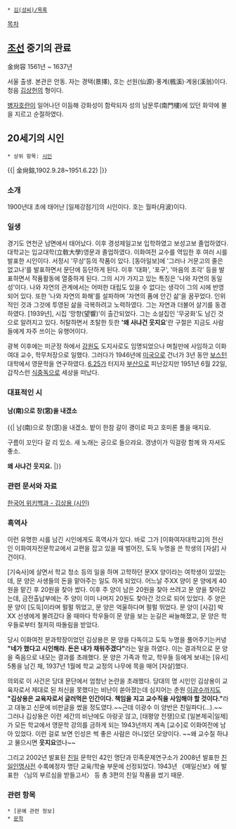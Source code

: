 * [[김(성씨)/목록]]

[[목차]]
== [[조선]] 중기의 관료 ==
金尙容
1561년 ~ 1637년

서울 출생. 본관은 안동. 자는 경택(景擇), 호는 선원(仙源)·풍계(楓溪)·계옹(溪翁)이다. 청음 [[김상헌]]의 형이다.

[[병자호란]]이 일어나던 이듬해 강화성이 함락되자 성의 남문루(南門樓)에 있던 화약에 불을 지르고 순절하였다.

== 20세기의 시인 ==
 * 상위 항목: [[시인]]

{{| 金尙鎔,1902.9.28~1951.6.22) |}}

=== 소개 ===
1900년대 초에 태어난 [일제강점기]의 시인이다. 호는 월파(月波)이다. 

=== 일생 ===
경기도 연천군 남면에서 태어났다. 이후 경성제일고보 입학하였고 보성고보 졸업하였다. 대학교는 입교대학(立敎大學)영문과 졸업하였다. 이화여전 교수를 역임한 후 여러 시를 발표한 시인이다. 서정시 '무상'등의 작품이 있다. [동아일보]에 '그러나 거문고의 줄은 없고나'를 발표하면서 문단에 등단하게 된다. 이후 '대화', '포구', '마음의 조각' 등을 발표하면서 작품활동에 열중하게 된다. 그의 시가 가지고 있는 특징은 '나와 자연의 동일성'이다. 나와 자연의 관계에서는 어떠한 대립도 있을 수 없다는 생각이 그의 시에 반영되어 있다. 또한 '나와 자연의 화해'를 설파하며 '자연의 품에 안긴 삶'을 꿈꾸었다. 인위적인 것과 그것에 투영된 삶을 극복하려고 노력하였다. 그는 자연과 더불어 살기를 동경하였다. [1939년], 시집 '망향(望響)'이 출간되었다. 그는 소설집인 '무궁화'도 남긴 것으로 알려지고 있다. 허탈하면서 초탈한 듯한 ''''왜 사냐건 웃지요''''란 구절은 지금도 사람들에게 자주 쓰이는 유행어이다.

광복 이후에는 미군정 하에서 [[강원도]] 도지사로도 임명되었으나 며칠만에 사임하고 이화여대 교수, 학무처장으로 일했다. 그러다가 1946년에 [[미국]]으로 건너가 3년 동안 [[보스턴]] 대학에서 영문학을 연구하였다. [[6.25]]가 터지자 [[부산]]으로 피난갔지만 1951년 6월 22일, 갑작스런 [[식중독]]으로 세상을 떠났다.

=== 대표적인 시 ===
==== 남(南)으로 창(窓)을 내겠소 ====
{{| 남(南)으로 창(窓)을 내겠소.
밭이 한참 갈이
괭이로 파고
호미론 풀을 매지요.

구름이 꼬인다 갈 리 있소.
새 노래는 공으로 들으랴요.
갱냉이가 익걸랑
함께 와 자셔도 좋소.

'''왜 사냐건''' 
'''웃지요.''' |}}

=== 관련 문서와 자료 ===
[http://ko.wikipedia.org/wiki/%EA%B9%80%EC%83%81%EC%9A%A9_(%EC%8B%9C%EC%9D%B8) 한국어 위키백과 - 김상용 (시인)]

=== 흑역사 ===
이런 유명한 시를 남긴 시인에게도 흑역사가 있다. 바로 그가 [이화여자대학교]의 전신인 이화여자전문학교에서 교편을 잡고 있을 때 벌어진, 도둑 누명을 쓴 학생의 [자살] 사건이다. 

[기숙사]에 살면서 학교 청소 등의 일을 하며 고학하던 문XX 양이라는 여학생이 있었는데, 문 양은 사생들의 돈을 맡아주는 일도 하게 되었다. 어느날 주XX 양이 문 양에게 40원을 맡긴 후 20원을 찾아 썼다. 이후 주 양이 남은 20원을 찾아 쓰려고 문 양을 찾아갔는데, 금전출납부에는 주 양이 이미 나머지 20원도 찾아간 것으로 되어 있었다. 주 양은 문 양이 [도둑]이라며 펄펄 뛰었고, 문 양은 억울하다며 펄펄 뛰었다. 문 양이 [사감] 박XX 선생에게 불려갔다 올 때마다 학우들이 문 양을 보는 눈길은 싸늘해졌고, 문 양은 학우들로부터 철저히 따돌림을 받았다. 

당시 이화여전 문과학장이었던 김상용은 문 양을 다독이고 도둑 누명을 풀어주기는커녕 '''"네가 했다고 시인해라. 돈은 내가 채워주겠다"'''라는 말을 하였다. 이는 결과적으로 문 양을 죽음으로 내모는 결과를 초래했다. 문 양은 가족과 학교, 학우들 등에게 보내는 [유서] 5통을 남긴 채, 1937년 1월에 학교 교정의 나무에 목을 매어 [자살]했다.

의외로 이 사건은 당대 문단에서 엄청난 논란을 초래했다. 당대의 명 시인인 김상용이 교육자로서 제대로 된 처신을 못했다는 비난이 쏟아졌는데 심지어는 춘원 [[이광수]]까지도 '''"김상용은 교육자로서 글러먹은 인간이다. 책임을 지고 교수직을 사임해야 할 것이다."'''라고 대놓고 신문에 비판글을 썼을 정도였다.~~근데 이광수 이 양반은 친일파다(...).~~ 그러나 김상용은 이런 세간의 비난에도 아랑곳 않고, [태평양 전쟁]으로 [일본제국|일제]가 모든 학교에서 영문학 강의를 금하게 되는 1943년까지 계속 [교수]로 이화여전에 남아 있었다. 이런 걸로 보면 인성은 썩 좋은 사람은 아니었던 모양이다. ~~왜 교수질 하냐고 물으시면 '''웃지요'''였나~~

그리고 2002년 발표된 [[친일]] 문학인 42인 명단과 민족문제연구소가 2008년 발표한 [[친일인명사전]] 수록예정자 명단 교육/학술 부문에 선정되었다. 1943년 《매일신보》에 발표한 〈님의 부르심을 받들고서〉 등 총 3편의 친일 작품을 썼기 때문.

=== 관련 항목 ===
 * [문예 관련 정보]
 * [[문학]]
